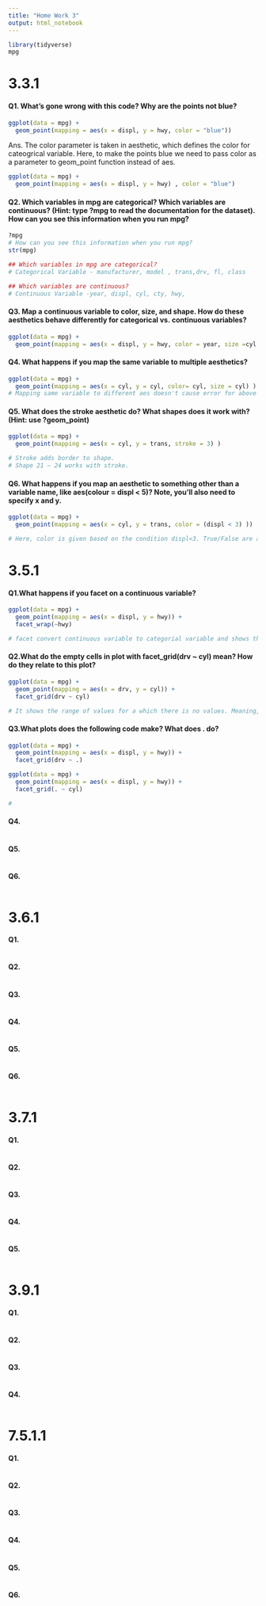 ```yaml
---
title: "Home Work 3"
output: html_notebook
---
```


```r
library(tidyverse)
mpg
```

# 3.3.1
#### Q1. What’s gone wrong with this code? Why are the points not blue?

```r
ggplot(data = mpg) + 
  geom_point(mapping = aes(x = displ, y = hwy, color = "blue"))
```
Ans. The color parameter is taken in aesthetic, which defines the color for cateogrical variable. Here, to make the points blue we need to pass color as a parameter to geom_point function instead of aes.
```r
ggplot(data = mpg) + 
  geom_point(mapping = aes(x = displ, y = hwy) , color = "blue")
```

#### Q2. Which variables in mpg are categorical? Which variables are continuous? (Hint: type ?mpg to read the documentation for the dataset). How can you see this information when you run mpg?
```r
?mpg
# How can you see this information when you run mpg?
str(mpg)

## Which variables in mpg are categorical?
# Categorical Variable - manufacturer, model , trans,drv, fl, class

## Which variables are continuous?
# Continuous Variable -year, displ, cyl, cty, hwy, 
```


#### Q3. Map a continuous variable to color, size, and shape. How do these aesthetics behave differently for categorical vs. continuous variables?
```r
ggplot(data = mpg) + 
  geom_point(mapping = aes(x = displ, y = hwy, color = year, size =cyl, shape=drv))
```

#### Q4. What happens if you map the same variable to multiple aesthetics?
```r
ggplot(data = mpg) + 
  geom_point(mapping = aes(x = cyl, y = cyl, color= cyl, size = cyl) )
# Mapping same variable to different aes doesn't cause error for above parameter except the shape.

```


#### Q5. What does the stroke aesthetic do? What shapes does it work with? (Hint: use ?geom_point)
```r
ggplot(data = mpg) + 
  geom_point(mapping = aes(x = cyl, y = trans, stroke = 3) )

# Stroke adds border to shape.
# Shape 21 – 24 works with stroke.
```



#### Q6. What happens if you map an aesthetic to something other than a variable name, like aes(colour = displ < 5)? Note, you’ll also need to specify x and y.
```r
ggplot(data = mpg) + 
  geom_point(mapping = aes(x = cyl, y = trans, color = (displ < 3) ))

# Here, color is given based on the condition displ<3. True/False are attached the color to display.
```


# 3.5.1

#### Q1.What happens if you facet on a continuous variable?
```r
ggplot(data = mpg) + 
  geom_point(mapping = aes(x = displ, y = hwy)) + 
  facet_wrap(~hwy)

# facet convert continuous variable to categorial variable and shows the plot.
```
#### Q2.What do the empty cells in plot with facet_grid(drv ~ cyl) mean? How do they relate to this plot?
```r
ggplot(data = mpg) + 
  geom_point(mapping = aes(x = drv, y = cyl)) +
  facet_grid(drv ~ cyl)

# It shows the range of values for a which there is no values. Meaning, cyl = 4 doesnt have drv values for drv = 5.
```
#### Q3.What plots does the following code make? What does . do?
```r
ggplot(data = mpg) + 
  geom_point(mapping = aes(x = displ, y = hwy)) +
  facet_grid(drv ~ .)

ggplot(data = mpg) + 
  geom_point(mapping = aes(x = displ, y = hwy)) +
  facet_grid(. ~ cyl)

#
```
#### Q4.
```r
```
#### Q5.
```r
```
#### Q6.
```r
```

# 3.6.1

#### Q1.
```r
```
#### Q2.
```r
```
#### Q3.
```r
```
#### Q4.
```r
```
#### Q5.
```r
```
#### Q6.
```r
```

# 3.7.1
#### Q1.
```r
```
#### Q2.
```r
```
#### Q3.
```r
```
#### Q4.
```r
```
#### Q5.
```r
```


# 3.9.1
#### Q1.
```r
```
#### Q2.
```r
```
#### Q3.
```r
```
#### Q4.
```r
```


# 7.5.1.1

#### Q1.
```r
```
#### Q2.
```r
```
#### Q3.
```r
```
#### Q4.
```r
```
#### Q5.
```r
```
#### Q6.
```r
```








































